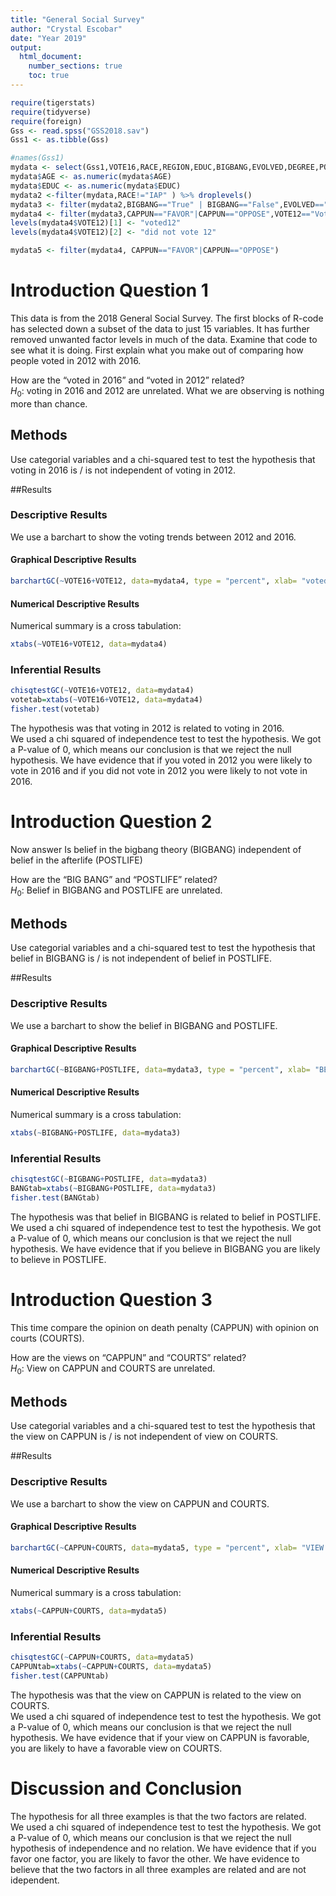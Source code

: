 ```yaml
---
title: "General Social Survey"
author: "Crystal Escobar"
date: "Year 2019"
output: 
  html_document:
    number_sections: true
    toc: true
---
```



```r
require(tigerstats)
require(tidyverse)
require(foreign)
Gss <- read.spss("GSS2018.sav")
Gss1 <- as.tibble(Gss)
```

```r
#names(Gss1)
mydata <- select(Gss1,VOTE16,RACE,REGION,EDUC,BIGBANG,EVOLVED,DEGREE,POSTLIFE,AGE,OWNGUN,CAPPUN,COURTS,POLVIEWS,VOTE12,GOD)
mydata$AGE <- as.numeric(mydata$AGE)
mydata$EDUC <- as.numeric(mydata$EDUC)
mydata2 <-filter(mydata,RACE!="IAP" ) %>% droplevels()
mydata3 <- filter(mydata2,BIGBANG=="True" | BIGBANG=="False",EVOLVED=="True"|EVOLVED=="False",POSTLIFE=="YES"|POSTLIFE=="NO",OWNGUN=="YES"|OWNGUN=="NO",COURTS=="TOO HARSH"|COURTS=="NOT HARSH ENOUGH"|COURTS=="ABOUT RIGHT") %>% droplevels()
mydata4 <- filter(mydata3,CAPPUN=="FAVOR"|CAPPUN=="OPPOSE",VOTE12=="Voted"|VOTE12=="Did not vote",VOTE16=="Voted"|VOTE16=="Did not vote") %>% droplevels()
levels(mydata4$VOTE12)[1] <- "voted12"
levels(mydata4$VOTE12)[2] <- "did not vote 12"

mydata5 <- filter(mydata4, CAPPUN=="FAVOR"|CAPPUN=="OPPOSE")
```



# Introduction Question 1

<!--In this section you explain what you are trying to show.  Where did the data come from?  What is the research or other question you are trying to answer?!-->

This data is from the 2018 General Social Survey. The first blocks of R-code has selected down a subset of the data to just 15 variables. It has further removed unwanted factor levels in much of the data. Examine that code to see what it is doing. First explain what you make out of comparing how people voted in 2012 with 2016.

How are the "voted in 2016" and "voted in 2012" related?  
$H_0:$ voting in 2016 and 2012 are unrelated. What we are observing is nothing more than chance. 


## Methods

<!--Decide on your methods:  use "variable analysis" or other appropriate descriptors.  Make sure to choose at least one graphical method and at least one numerical method.!-->

Use categorial variables and a chi-squared test to test the hypothesis that voting in 2016 is / is not independent of voting in 2012.

##Results

<!--Divide this section into two sub-sections:  One for your descriptive  results and one for your inferential results.!-->

### Descriptive Results

We use a barchart to show the voting trends between 2012 and 2016.


#### Graphical Descriptive Results

<!--Graphical results here.  Make sure to show your code.  Provide appropriate labels for axes, giving units if possible, and provide a good title for the graph, too.  Use the graphical results to describe the patterns if any that exist in the data as focused toward the research question!-->


```r
barchartGC(~VOTE16+VOTE12, data=mydata4, type = "percent", xlab= "voted in 2016") 

```

#### Numerical Descriptive Results

<!--Numerical results go here. Use the numerical results to describe the patterns if any that exist in the data as focused toward the research question!-->

Numerical summary is a cross tabulation:

```r
xtabs(~VOTE16+VOTE12, data=mydata4)

```


### Inferential Results

<!--State hypothesis clearly.  Make sure your discussion of the inferential test covers all the aspects that the test output produces, such as test statistic, p-value etc.  Make a decision about the null hypothesis, explain the assumptions on which the selected test/procedure was based, and why the chosen procedure satisfys the assumptions and is appropriate to answer the research question!-->


```r
chisqtestGC(~VOTE16+VOTE12, data=mydata4)
votetab=xtabs(~VOTE16+VOTE12, data=mydata4)
fisher.test(votetab)
```

The hypothesis was that voting in 2012 is related to voting in 2016.  
We used a chi squared of independence test to test the hypothesis. We got a P-value of 0, which means our conclusion is that we reject the null hypothesis. We have evidence that if you voted in 2012 you were likely to vote in 2016 and if you did not vote in 2012 you were likely to not vote in 2016.

# Introduction Question 2

<!--In this section you explain what you are trying to show.  Where did the data come from?  What is the research or other question you are trying to answer?!-->

Now answer Is belief in the bigbang theory (BIGBANG) independent of belief in the afterlife (POSTLIFE)

How are the "BIG BANG" and "POSTLIFE" related?    
$H_0:$ Belief in BIGBANG and POSTLIFE are unrelated.

## Methods

<!--Decide on your methods:  use "variable analysis" or other appropriate descriptors.  Make sure to choose at least one graphical method and at least one numerical method.!-->

Use categorial variables and a chi-squared test to test the hypothesis that belief in BIGBANG is / is not independent of belief in POSTLIFE.

##Results

<!--Divide this section into two sub-sections:  One for your descriptive  results and one for your inferential results.!-->

### Descriptive Results

We use a barchart to show the belief in BIGBANG and POSTLIFE.

#### Graphical Descriptive Results

<!--Graphical results here.  Make sure to show your code.  Provide appropriate labels for axes, giving units if possible, and provide a good title for the graph, too.  Use the graphical results to describe the patterns if any that exist in the data as focused toward the research question!-->


```r
barchartGC(~BIGBANG+POSTLIFE, data=mydata3, type = "percent", xlab= "BELIEVE IN POSTLIFE", main= 'BELIEVE IN BIGBANG') 

```

#### Numerical Descriptive Results

<!--Numerical results go here. Use the numerical results to describe the patterns if any that exist in the data as focused toward the research question!-->

Numerical summary is a cross tabulation:

```r
xtabs(~BIGBANG+POSTLIFE, data=mydata3)

```
### Inferential Results

<!--State hypothesis clearly.  Make sure your discussion of the inferential test covers all the aspects that the test output produces, such as test statistic, p-value etc.  Make a decision about the null hypothesis, explain the assumptions on which the selected test/procedure was based, and why the chosen procedure satisfys the assumptions and is appropriate to answer the research question!-->


```r
chisqtestGC(~BIGBANG+POSTLIFE, data=mydata3)
BANGtab=xtabs(~BIGBANG+POSTLIFE, data=mydata3)
fisher.test(BANGtab)
```

The hypothesis was that belief in BIGBANG is related to belief in POSTLIFE.  
We used a chi squared of independence test to test the hypothesis. We got a P-value of 0, which means our conclusion is that we reject the null hypothesis. We have evidence that if you believe in BIGBANG you are likely to believe in POSTLIFE.

# Introduction Question 3

<!--In this section you explain what you are trying to show.  Where did the data come from?  What is the research or other question you are trying to answer?!-->

This time compare the opinion on death penalty (CAPPUN) with opinion on courts (COURTS).

How are the views on "CAPPUN" and "COURTS" related?    
$H_0:$ View on CAPPUN and COURTS are unrelated.

## Methods

<!--Decide on your methods:  use "variable analysis" or other appropriate descriptors.  Make sure to choose at least one graphical method and at least one numerical method.!-->

Use categorial variables and a chi-squared test to test the hypothesis that the view on CAPPUN is / is not independent of view on COURTS.

##Results

<!--Divide this section into two sub-sections:  One for your descriptive  results and one for your inferential results.!-->

### Descriptive Results

We use a barchart to show the view on CAPPUN and COURTS.

#### Graphical Descriptive Results

<!--Graphical results here.  Make sure to show your code.  Provide appropriate labels for axes, giving units if possible, and provide a good title for the graph, too.  Use the graphical results to describe the patterns if any that exist in the data as focused toward the research question!-->


```r
barchartGC(~CAPPUN+COURTS, data=mydata5, type = "percent", xlab= "VIEW ON CAPPUN", main= 'VIEW ON COURTS') 

```

#### Numerical Descriptive Results

<!--Numerical results go here. Use the numerical results to describe the patterns if any that exist in the data as focused toward the research question!-->

Numerical summary is a cross tabulation:

```r
xtabs(~CAPPUN+COURTS, data=mydata5)

```
### Inferential Results

<!--State hypothesis clearly.  Make sure your discussion of the inferential test covers all the aspects that the test output produces, such as test statistic, p-value etc.  Make a decision about the null hypothesis, explain the assumptions on which the selected test/procedure was based, and why the chosen procedure satisfys the assumptions and is appropriate to answer the research question!-->


```r
chisqtestGC(~CAPPUN+COURTS, data=mydata5)
CAPPUNtab=xtabs(~CAPPUN+COURTS, data=mydata5)
fisher.test(CAPPUNtab)
```

The hypothesis was that the view on CAPPUN is related to the view on COURTS.  
We used a chi squared of independence test to test the hypothesis. We got a P-value of 0, which means our conclusion is that we reject the null hypothesis. We have evidence that if your view on CAPPUN is favorable, you are likely to have a favorable view on COURTS.

# Discussion and Conclusion

<!--Discussion and conclusion here.  If you found a relationship be sure to consider whether the relationship occurs because one of the variavbles causes the other, or whether they perhasps are related for some other reason.  Watch the chapter 6 videos from the GeorgeTown videos collection.!-->

The hypothesis for all three examples is that the two factors are related.  
We used a chi squared of independence test to test the hypothesis. We got a P-value of 0, which means our conclusion is that we reject the null hypothesis of independence and no relation. We have evidence that if you favor one factor, you are likely to favor the other. We have evidence to believe that the two factors in all three examples are related and are not idependent.
